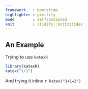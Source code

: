 ```yaml
---
framework   : bootstrap   
highlighter : prettify
mode        : selfcontained 
knit        : slidify::knit2slides
---
```


## An Example

Trying to use `katexR`

```r
library(katexR)
katex("1+1")
```

And trying it inline `r katex("1+1=2")`
